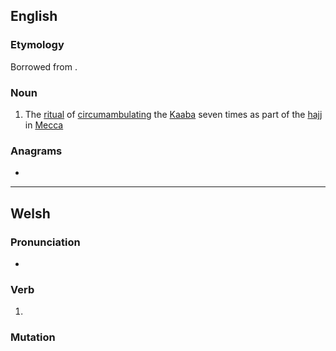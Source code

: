 ==English==

===Etymology===
Borrowed from {{bor|en|ar|طَوَاف}}.

===Noun===
{{wikipedia}}
{{en-noun}}

# {{lb|en|Islam}} The [[ritual]] of [[circumambulate|circumambulating]] the [[Kaaba]] seven times as part of the [[hajj]] in [[Mecca]]

===Anagrams===
* {{anagrams|en|fatwa}}

----

==Welsh==

===Pronunciation===
* {{IPA|/ˈtau̯.av/|lang=cy}}

===Verb===
{{head|cy|verb form}}

# {{inflection of|tewi||1|s|pres|indc|/|fut|lang=cy}}

===Mutation===
{{cy-mut-auto}}